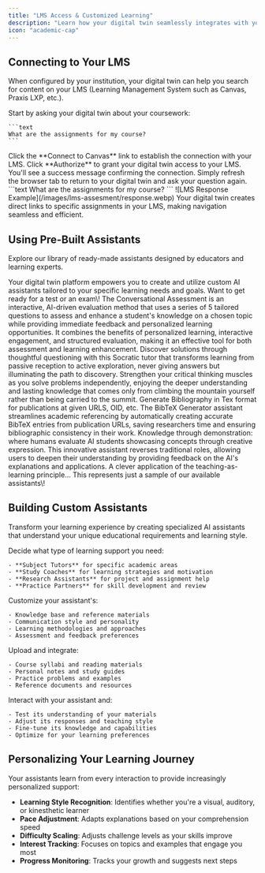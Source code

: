 ```yaml
---
title: "LMS Access & Customized Learning"
description: "Learn how your digital twin seamlessly integrates with your Learning Management System to deliver personalized, context-aware educational support."
icon: "academic-cap"
---
```


## Connecting to Your LMS

When configured by your institution, your digital twin can help you search for content on your LMS (Learning Management System such as Canvas, Praxis LXP, etc.).

<Steps>
  <Step title="Ask Your Question">
    Start by asking your digital twin about your coursework:

    ```text
    What are the assignments for my course?
    ```
  </Step>
  <Step title="Connect to Canvas">
    Click the **Connect to Canvas** link to establish the connection with your LMS.
  </Step>
  <Step title="Authorize Access">
    Click **Authorize** to grant your digital twin access to your LMS. You'll see a success message confirming the connection.
  </Step>
  <Step title="Return and Ask Again">
    Simply refresh the browser tab to return to your digital twin and ask your question again.
  </Step>
</Steps>

<Tabs>
  <Tab title="Your Input">
    ```text
    What are the assignments for my course?
    ```
  </Tab>
  <Tab title="Digital Twin Response">
    <Frame caption="Your digital twin provides direct links to your Canvas LMS for easy access to assignment details.">
      ![LMS Response Example](/images/lms-assesment/response.webp)
    </Frame>
  </Tab>
</Tabs>

<Tip>
  Your digital twin creates direct links to specific assignments in your LMS, making navigation seamless and efficient.
</Tip>

## Using Pre-Built Assistants

Explore our library of ready-made assistants designed by educators and learning experts.

<Note>
  Your digital twin platform empowers you to create and utilize custom AI assistants tailored to your specific learning needs and goals.
</Note>

<CardGroup cols={2}>
  <Card title="Conversational Assessment" icon="comments">
    Want to get ready for a test or an exam\! The Conversational Assessment is an interactive, AI-driven evaluation method that uses a series of 5 tailored questions to assess and enhance a student's knowledge on a chosen topic while providing immediate feedback and personalized learning opportunities. It combines the benefits of personalized learning, interactive engagement, and structured evaluation, making it an effective tool for both assessment and learning enhancement.
  </Card>
  <Card title="The Socratic Tutor" icon="books">
    Discover solutions through thoughtful questioning with this Socratic tutor that transforms learning from passive reception to active exploration, never giving answers but illuminating the path to discovery. Strengthen your critical thinking muscles as you solve problems independently, enjoying the deeper understanding and lasting knowledge that comes only from climbing the mountain yourself rather than being carried to the summit.
  </Card>
  <Card title="BibTeX Generator" icon="book-open">
    Generate Bibliography in Tex format for publications at given URLS, OID, etc. The BibTeX Generator assistant streamlines academic referencing by automatically creating accurate BibTeX entries from publication URLs, saving researchers time and ensuring bibliographic consistency in their work.
  </Card>
  <Card title="Learn by Teaching: Role Reversal" icon="arrows-rotate">
    Knowledge through demonstration: where humans evaluate AI students showcasing concepts through creative expression. This innovative assistant reverses traditional roles, allowing users to deepen their understanding by providing feedback on the AI's explanations and applications. A clever application of the teaching-as-learning principle...
  </Card>
</CardGroup>

<Info>
  This represents just a sample of our available assistants\!
</Info>

## Building Custom Assistants 

Transform your learning experience by creating specialized AI assistants that understand your unique educational requirements and learning style.

<Steps>
  <Step title="Choose Your Focus" icon="palette">
    Decide what type of learning support you need:

    - **Subject Tutors** for specific academic areas
    - **Study Coaches** for learning strategies and motivation
    - **Research Assistants** for project and assignment help
    - **Practice Partners** for skill development and review
  </Step>
  <Step title="Configure Your Assistant" icon="gear">
    Customize your assistant's:

    - Knowledge base and reference materials
    - Communication style and personality
    - Learning methodologies and approaches
    - Assessment and feedback preferences
  </Step>
  <Step title="Add Your Content" icon="upload">
    Upload and integrate:

    - Course syllabi and reading materials
    - Personal notes and study guides
    - Practice problems and examples
    - Reference documents and resources
  </Step>
  <Step title="Test and Refine" icon="flask">
    Interact with your assistant and:

    - Test its understanding of your materials
    - Adjust its responses and teaching style
    - Fine-tune its knowledge and capabilities
    - Optimize for your learning preferences
  </Step>
</Steps>

## Personalizing Your Learning Journey

Your assistants learn from every interaction to provide increasingly personalized support:

- **Learning Style Recognition**: Identifies whether you're a visual, auditory, or kinesthetic learner
- **Pace Adjustment**: Adapts explanations based on your comprehension speed
- **Difficulty Scaling**: Adjusts challenge levels as your skills improve
- **Interest Tracking**: Focuses on topics and examples that engage you most
- **Progress Monitoring**: Tracks your growth and suggests next steps